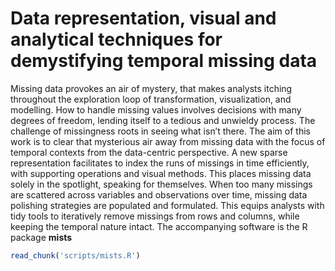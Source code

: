 # Data representation, visual and analytical techniques for demystifying temporal missing data {#ch:mists}

Missing data provokes an air of mystery, that makes analysts itching throughout the exploration loop of transformation, visualization, and modelling. How to handle missing values involves decisions with many degrees of freedom, lending itself to a tedious and unwieldy process. The challenge of missingness roots in seeing what isn't there. The aim of this work is to clear that mysterious air away from missing data with the focus of temporal contexts from the data-centric perspective. A new sparse representation facilitates to index the runs of missings in time efficiently, with supporting operations and visual methods. This places missing data solely in the spotlight, speaking for themselves. When too many missings are scattered across variables and observations over time, missing data polishing strategies are populated and formulated. This equips analysts with tidy tools to iteratively remove missings from rows and columns, while keeping the temporal nature intact. The accompanying software is the R package **mists**

```r
read_chunk('scripts/mists.R')
```

```r
```
